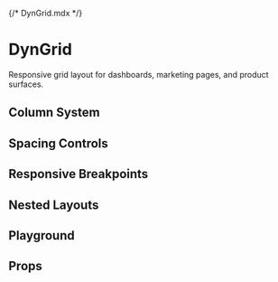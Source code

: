 {/* DynGrid.mdx */}

<Meta of={Stories} />

# DynGrid

Responsive grid layout for dashboards, marketing pages, and product surfaces.

## Column System
<Canvas of={Stories.TwelveColumnLayout} />

## Spacing Controls
<Canvas of={Stories.GapAndAlignment} />

## Responsive Breakpoints
<Canvas of={Stories.ResponsiveColumns} />

## Nested Layouts
<Canvas of={Stories.NestedLayouts} />

## Playground
<Canvas of={Stories.InteractivePlayground} />

## Props
<Controls of={Stories.TwelveColumnLayout} />
